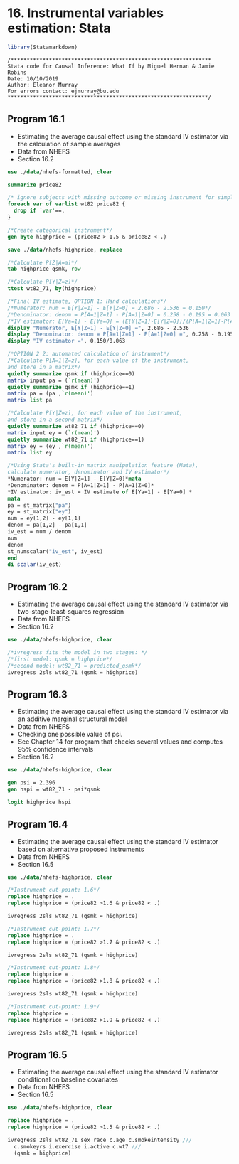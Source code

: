 # 16. Instrumental variables estimation: Stata{-}

```r
library(Statamarkdown)
```

```
/***************************************************************
Stata code for Causal Inference: What If by Miguel Hernan & Jamie Robins
Date: 10/10/2019
Author: Eleanor Murray 
For errors contact: ejmurray@bu.edu
***************************************************************/
```

## Program 16.1
- Estimating the average causal effect using the standard IV estimator via the calculation of sample averages
- Data from NHEFS
- Section 16.2

```stata
use ./data/nhefs-formatted, clear

summarize price82

/* ignore subjects with missing outcome or missing instrument for simplicity*/
foreach var of varlist wt82 price82 {
  drop if `var'==.
}

/*Create categorical instrument*/
gen byte highprice = (price82 > 1.5 & price82 < .)

save ./data/nhefs-highprice, replace

/*Calculate P[Z|A=a]*/
tab highprice qsmk, row

/*Calculate P[Y|Z=z]*/
ttest wt82_71, by(highprice)

/*Final IV estimate, OPTION 1: Hand calculations*/
/*Numerator: num = E[Y|Z=1] - E[Y|Z=0] = 2.686 - 2.536 = 0.150*/
/*Denominator: denom = P[A=1|Z=1] - P[A=1|Z=0] = 0.258 - 0.195 = 0.063 */ 
/*IV estimator: E[Ya=1] - E[Ya=0] = (E[Y|Z=1]-E[Y|Z=0])/(P[A=1|Z=1]-P[A=1|Z=0]) = 0.150/0.063 = 2.397*/
display "Numerator, E[Y|Z=1] - E[Y|Z=0] =", 2.686 - 2.536
display "Denominator: denom = P[A=1|Z=1] - P[A=1|Z=0] =", 0.258 - 0.195
display "IV estimator =", 0.150/0.063

/*OPTION 2 2: automated calculation of instrument*/
/*Calculate P[A=1|Z=z], for each value of the instrument, 
and store in a matrix*/
quietly summarize qsmk if (highprice==0)
matrix input pa = (`r(mean)')
quietly summarize qsmk if (highprice==1)
matrix pa = (pa ,`r(mean)')
matrix list pa

/*Calculate P[Y|Z=z], for each value of the instrument, 
and store in a second matrix*/
quietly summarize wt82_71 if (highprice==0)
matrix input ey = (`r(mean)')
quietly summarize wt82_71 if (highprice==1)
matrix ey = (ey ,`r(mean)')
matrix list ey

/*Using Stata's built-in matrix manipulation feature (Mata), 
calculate numerator, denominator and IV estimator*/
*Numerator: num = E[Y|Z=1] - E[Y|Z=0]*mata
*Denominator: denom = P[A=1|Z=1] - P[A=1|Z=0]*
*IV estimator: iv_est = IV estimate of E[Ya=1] - E[Ya=0] *
mata 
pa = st_matrix("pa")
ey = st_matrix("ey")
num = ey[1,2] - ey[1,1] 
denom = pa[1,2] - pa[1,1]
iv_est = num / denom 
num
denom
st_numscalar("iv_est", iv_est)
end
di scalar(iv_est)
```

## Program 16.2
- Estimating the average causal effect using the standard IV estimator via two-stage-least-squares regression
- Data from NHEFS
- Section 16.2

```stata
use ./data/nhefs-highprice, clear

/*ivregress fits the model in two stages: */
/*first model: qsmk = highprice*/
/*second model: wt82_71 = predicted_qsmk*/
ivregress 2sls wt82_71 (qsmk = highprice)
```

## Program 16.3
- Estimating the average causal effect using the standard IV estimator via an additive marginal structural model
- Data from NHEFS
- Checking one possible value of psi.
- See Chapter 14 for program that checks several values and computes 95% confidence intervals   
- Section 16.2

```stata
use ./data/nhefs-highprice, clear

gen psi = 2.396
gen hspi = wt82_71 - psi*qsmk

logit highprice hspi
```

## Program 16.4
- Estimating the average causal effect using the standard IV estimator based on alternative proposed instruments
- Data from NHEFS
- Section 16.5

```stata
use ./data/nhefs-highprice, clear

/*Instrument cut-point: 1.6*/
replace highprice = .
replace highprice = (price82 >1.6 & price82 < .)

ivregress 2sls wt82_71 (qsmk = highprice)

/*Instrument cut-point: 1.7*/
replace highprice = .
replace highprice = (price82 >1.7 & price82 < .)

ivregress 2sls wt82_71 (qsmk = highprice)

/*Instrument cut-point: 1.8*/
replace highprice = .
replace highprice = (price82 >1.8 & price82 < .)

ivregress 2sls wt82_71 (qsmk = highprice)

/*Instrument cut-point: 1.9*/
replace highprice = .
replace highprice = (price82 >1.9 & price82 < .)

ivregress 2sls wt82_71 (qsmk = highprice)
```

## Program 16.5
- Estimating the average causal effect using the standard IV estimator conditional on baseline covariates
- Data from NHEFS
- Section 16.5

```stata
use ./data/nhefs-highprice, clear

replace highprice = .
replace highprice = (price82 >1.5 & price82 < .)

ivregress 2sls wt82_71 sex race c.age c.smokeintensity ///
  c.smokeyrs i.exercise i.active c.wt7 ///
  (qsmk = highprice)
```
